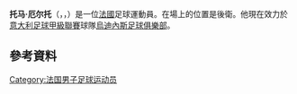 {{blpunsourced|time=2015-06-02T05:23:16+00:00}}
{{expand|time=2015-06-02T05:23:16+00:00}}
{{noteTA|G1=足球|G2=意甲}}

'''托马·厄尔托'''（{{lang-fr|Thomas Heurtaux}}，{{IPA-fr|tɔmɑ œʁto}}，{{bd|1988年|7月3日}}）是一位[[法國|法國]]足球運動員。在場上的位置是後衛。他現在效力於[[意大利足球甲級聯賽|意大利足球甲級聯賽]]球隊[[烏迪內斯足球俱樂部|烏迪內斯足球俱樂部]]。
==參考資料==
{{Reflist}}

<!--{{烏甸尼斯球員名單}}-->
{{DEFAULTSORT: Heurtaux, Thomas}}
[[Category:法国男子足球运动员|Category:法国男子足球运动员]]